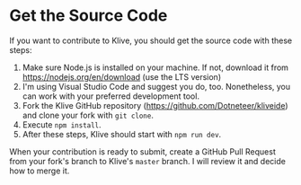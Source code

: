 # Get the Source Code

If you want to contribute to Klive, you should get the source code with these steps:
1. Make sure Node.js is installed on your machine. If not, download it from https://nodejs.org/en/download (use the LTS version)
2. I'm using Visual Studio Code and suggest you do, too. Nonetheless, you can work with your preferred development tool.
3. Fork the Klive GitHub repository (https://github.com/Dotneteer/kliveide) and clone your fork with `git clone`.
4. Execute `npm install`.
5. After these steps, Klive should start with `npm run dev`.

When your contribution is ready to submit, create a GitHub Pull Request from your fork's branch to Klive's `master` branch. I will review it and decide how to merge it.